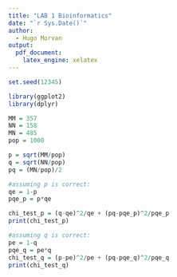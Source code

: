 ```yaml
---
title: "LAB 1 Bioinformatics"
date: "`r Sys.Date()`"
author: 
  - Hugo Morvan
output:
  pdf_document:
    latex_engine: xelatex
---
```


```r
set.seed(12345)

library(ggplot2)
library(dplyr)
```

```r
MM = 357
NN = 158
MN = 485
pop = 1000

p = sqrt(MM/pop)
q = sqrt(NN/pop)
pq = (MN/pop)/2

#assuming p is correct:
qe = 1-p
pqe_p = p*qe 

chi_test_p = (q-qe)^2/qe + (pq-pqe_p)^2/pqe_p
print(chi_test_p)

#assuming q is correct:
pe = 1-q
pqe_q = pe*q
chi_test_q = (p-pe)^2/pe + (pq-pqe_q)^2/pqe_q
print(chi_test_q)



```


```r

```

